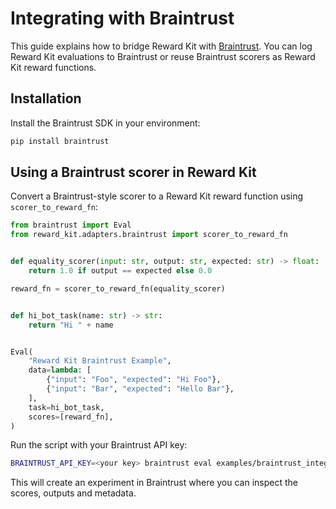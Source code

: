 # Integrating with Braintrust

This guide explains how to bridge Reward Kit with [Braintrust](https://braintrust.dev/). You can log Reward Kit evaluations to Braintrust or reuse Braintrust scorers as Reward Kit reward functions.

## Installation

Install the Braintrust SDK in your environment:

```bash
pip install braintrust
```

## Using a Braintrust scorer in Reward Kit

Convert a Braintrust-style scorer to a Reward Kit reward function using `scorer_to_reward_fn`:

```python
from braintrust import Eval
from reward_kit.adapters.braintrust import scorer_to_reward_fn


def equality_scorer(input: str, output: str, expected: str) -> float:
    return 1.0 if output == expected else 0.0

reward_fn = scorer_to_reward_fn(equality_scorer)


def hi_bot_task(name: str) -> str:
    return "Hi " + name


Eval(
    "Reward Kit Braintrust Example",
    data=lambda: [
        {"input": "Foo", "expected": "Hi Foo"},
        {"input": "Bar", "expected": "Hello Bar"},
    ],
    task=hi_bot_task,
    scores=[reward_fn],
)
```

Run the script with your Braintrust API key:

```bash
BRAINTRUST_API_KEY=<your key> braintrust eval examples/braintrust_integration.py
```

This will create an experiment in Braintrust where you can inspect the scores, outputs and metadata.
